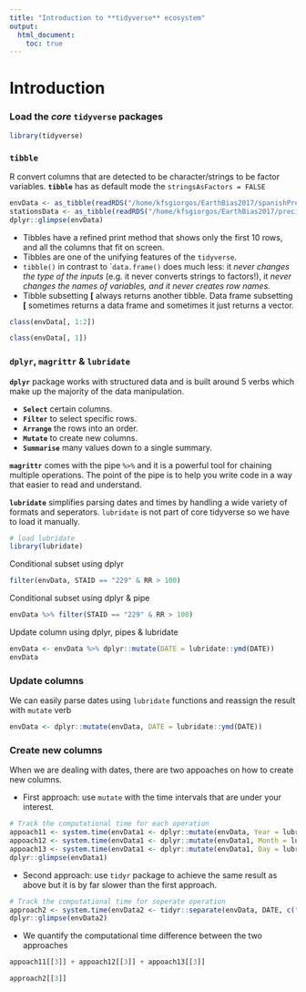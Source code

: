 ```yaml
---
title: "Introduction to **tidyverse** ecosystem"
output:
  html_document:
    toc: true
---
```


#  Introduction 

### Load the *core* ```tidyverse``` packages


```r
library(tidyverse)
```

### ```tibble```

R convert columns that are detected to be character/strings to be factor variables. **```tibble```** has as default mode the ```stringsAsFactors = FALSE``` 

```r
envData <- as_tibble(readRDS("/home/kfsgiorgos/EarthBias2017/spanishPrecipRecords.RDS"))
stationsData <- as_tibble(readRDS("/home/kfsgiorgos/EarthBias2017/precipStations.RDS"))
dplyr::glimpse(envData)
```
   

* Tibbles have a refined print method that shows only the first 10 rows, and all the columns that fit on screen. 
* Tibbles are one of the unifying features of the ```tidyverse```.
* ```tibble()``` in contrast to ````data.frame()``` does much less: it *never changes the type of the inputs* (e.g. it never converts strings to factors!), it *never changes the names of variables, and it never creates row names.*    
* Tibble subsetting **[** always returns another tibble. Data frame subsetting **[** sometimes returns a data frame and sometimes it just returns a vector.
```r
class(envData[, 1:2])
```
```r
class(envData[, 1])
```

### ```dplyr```, ```magrittr``` & ```lubridate```

**```dplyr```** package works with structured data and is built around 5 verbs which make up the majority of the data manipulation. 

* **```Select```** certain columns.
* **```Filter```** to select specific rows.
* **```Arrange```** the rows into an order.
* **```Mutate```** to create new columns.
* **```Summarise```** many values down to a single summary.

**```magrittr```** comes with the pipe ```%>%``` and it is a powerful tool for chaining multiple operations. The point of the pipe is to help you write code in a way that easier to read and understand.

**```lubridate```** simplifies parsing dates and times by handling a wide variety of formats and seperators. ```lubridate``` is not part of core tidyverse so we have to load it manually. 

```r
# load lubridate
library(lubridate)
```
Conditional subset using dplyr
```r
filter(envData, STAID == "229" & RR > 100)
```
Conditional subset using dplyr & pipe
```r
envData %>% filter(STAID == "229" & RR > 100)
```
Update column using dplyr, pipes & lubridate
```r
envData <- envData %>% dplyr::mutate(DATE = lubridate::ymd(DATE))
envData
```

### Update columns 

We can easily parse dates using ```lubridate``` functions and reassign the result with ```mutate``` verb 
```r
envData <- dplyr::mutate(envData, DATE = lubridate::ymd(DATE))
```

### Create new columns 
When we are dealing with dates, there are two appoaches on how to create new columns.

* First approach: use ```mutate``` with the time intervals that are under your interest.
```r
# Track the computational time for each operation
appoach11 <- system.time(envData1 <- dplyr::mutate(envData, Year = lubridate::year(DATE)))
appoach12 <- system.time(envData1 <- dplyr::mutate(envData1, Month = lubridate::month(DATE)))
appoach13 <- system.time(envData1 <- dplyr::mutate(envData1, Day = lubridate::day(DATE)))
dplyr::glimpse(envData1)
```
* Second approach:  use ```tidyr``` package to achieve the same result as above but it is by far slower than the first approach.
```r
# Track the computational time for seperate operation
approach2 <- system.time(envData2 <- tidyr::separate(envData, DATE, c("Year", "Month", "Day")))
dplyr::glimpse(envData2)
```
* We quantify the computational time difference between the two approaches
```r
appoach11[[3]] + appoach12[[3]] + appoach13[[3]] 
```

```r
approach2[[3]] 
```














